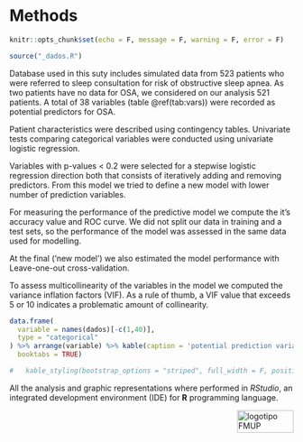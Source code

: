 # Methods {#method}


```r
knitr::opts_chunk$set(echo = F, message = F, warning = F, error = F)

source("_dados.R")
```

Database used in this suty includes simulated data from 523 patients who were referred to sleep consultation for risk of obstructive sleep apnea. As two patients have no data for OSA, we considered on our analysis 521 patients. A total of 38 variables (table \@ref(tab:vars)) were recorded as potential predictors for OSA.

Patient characteristics were described using contingency tables. Univariate tests comparing categorical variables were conducted using univariate logistic regression.

Variables with p-values < 0.2 were selected for a stepwise logistic regression direction both that consists of iteratively adding and removing predictors. From this model we tried to define a new model with lower number of prediction variables.

For measuring the performance of the predictive model we compute the it's accuracy value and ROC curve. We did not split our data in training and a test sets, so the performance of the model was assessed in the same data used for modelling. 

At the final ('new model') we also estimated the model performance with Leave-one-out cross-validation.

To assess multicollinearity of the variables in the model we computed the variance inflation factors (VIF). As a rule of thumb, a VIF value that exceeds 5 or 10 indicates a problematic amount of collinearity.


```r

data.frame(
  variable = names(dados)[-c(1,40)],
  type = "categorical"
) %>% arrange(variable) %>% kable(caption = 'potential prediction variables',
  booktabs = TRUE)

#   kable_styling(bootstrap_options = "striped", full_width = F, position = "left")

```


All the analysis and graphic representations where performed in *RStudio*, an integrated development environment (IDE) for **R** programming language.

<img src="images/logoFMUP.png" alt="logotipo FMUP" style="width:100px;height:40px;" align="right">